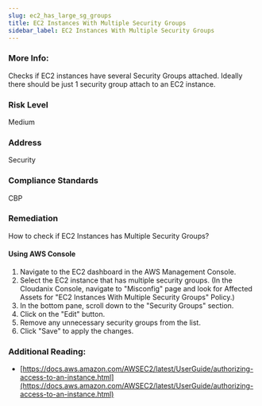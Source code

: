 ```yaml
---
slug: ec2_has_large_sg_groups
title: EC2 Instances With Multiple Security Groups
sidebar_label: EC2 Instances With Multiple Security Groups
---
```


### More Info:

Checks if EC2 instances have several Security Groups attached. Ideally there should be just 1 security group attach to an EC2 instance.

### Risk Level

Medium

### Address

Security

### Compliance Standards

CBP

### Remediation

How to check if EC2 Instances has Multiple Security Groups?

#### Using AWS Console

1. Navigate to the EC2 dashboard in the AWS Management Console.
2. Select the EC2 instance that has multiple security groups.
    (In the Cloudanix Console, navigate to "Misconfig" page and look for Affected Assets for "EC2 Instances With Multiple Security Groups" Policy.)
3. In the bottom pane, scroll down to the "Security Groups" section.
4. Click on the "Edit" button.
5. Remove any unnecessary security groups from the list.
6. Click "Save" to apply the changes.

### Additional Reading:

- [https://docs.aws.amazon.com/AWSEC2/latest/UserGuide/authorizing-access-to-an-instance.html](https://docs.aws.amazon.com/AWSEC2/latest/UserGuide/authorizing-access-to-an-instance.html) 

